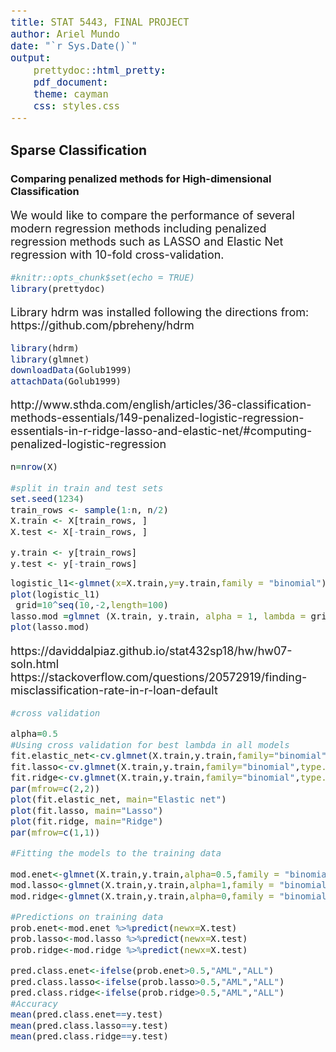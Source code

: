 ```yaml
---
title: STAT 5443, FINAL PROJECT
author: Ariel Mundo
date: "`r Sys.Date()`"
output:
    prettydoc::html_pretty:
    pdf_document: 
    theme: cayman
    css: styles.css
---
```

<style type="text/css">

p {
   font-size: 18px;
}
code.r{
  font-size: 14px;
}
pre {
  font-size: 18px
}
</style>

## Sparse Classification 

### Comparing penalized methods for High-dimensional Classification

We would like to compare the performance of several modern regression methods including penalized regression methods such as LASSO and Elastic Net regression with 10-fold cross-validation. 

```r
#knitr::opts_chunk$set(echo = TRUE)
library(prettydoc)
```

Library hdrm was installed following the directions from:
https://github.com/pbreheny/hdrm


```r

library(hdrm)
library(glmnet)
downloadData(Golub1999)
attachData(Golub1999)
```
http://www.sthda.com/english/articles/36-classification-methods-essentials/149-penalized-logistic-regression-essentials-in-r-ridge-lasso-and-elastic-net/#computing-penalized-logistic-regression



```r
n=nrow(X)

#split in train and test sets
set.seed(1234)
train_rows <- sample(1:n, n/2)
X.train <- X[train_rows, ]
X.test <- X[-train_rows, ]

y.train <- y[train_rows]
y.test <- y[-train_rows]

```

```r

logistic_l1<-glmnet(x=X.train,y=y.train,family = "binomial")
plot(logistic_l1)
 grid=10^seq(10,-2,length=100)
lasso.mod =glmnet (X.train, y.train, alpha = 1, lambda = grid)
plot(lasso.mod)

```
https://daviddalpiaz.github.io/stat432sp18/hw/hw07-soln.html
https://stackoverflow.com/questions/20572919/finding-misclassification-rate-in-r-loan-default

```r
#cross validation

alpha=0.5
#Using cross validation for best lambda in all models
fit.elastic_net<-cv.glmnet(X.train,y.train,family="binomial",type.measure = "class",alpha=alpha)
fit.lasso<-cv.glmnet(X.train,y.train,family="binomial",type.measure = "class",alpha=1)
fit.ridge<-cv.glmnet(X.train,y.train,family="binomial",type.measure = "class",alpha=0)
par(mfrow=c(2,2))
plot(fit.elastic_net, main="Elastic net")
plot(fit.lasso, main="Lasso")
plot(fit.ridge, main="Ridge")
par(mfrow=c(1,1))

#Fitting the models to the training data

mod.enet<-glmnet(X.train,y.train,alpha=0.5,family = "binomial",lambda=fit.elastic_net$lambda.min)
mod.lasso<-glmnet(X.train,y.train,alpha=1,family = "binomial",lambda=fit.lasso$lambda.min)
mod.ridge<-glmnet(X.train,y.train,alpha=0,family = "binomial",lambda=fit.ridge$lambda.min)

#Predictions on training data
prob.enet<-mod.enet %>%predict(newx=X.test)
prob.lasso<-mod.lasso %>%predict(newx=X.test)
prob.ridge<-mod.ridge %>%predict(newx=X.test)

pred.class.enet<-ifelse(prob.enet>0.5,"AML","ALL")
pred.class.lasso<-ifelse(prob.lasso>0.5,"AML","ALL")
pred.class.ridge<-ifelse(prob.ridge>0.5,"AML","ALL")
#Accuracy
mean(pred.class.enet==y.test)
mean(pred.class.lasso==y.test)
mean(pred.class.ridge==y.test)
```

